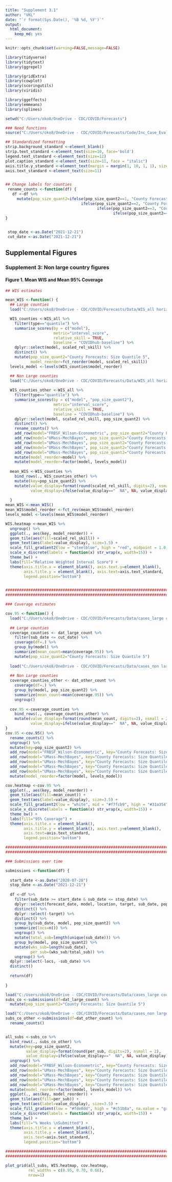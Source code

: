 ```yaml
---
title: "Supplement 3.1"
author: "VKL"
date: "`r format(Sys.Date(), '%B %d, %Y')`"
output:
  html_document:
    keep_md: yes
---
```


```r
knitr::opts_chunk$set(warning=FALSE,message=FALSE) 

library(tidyverse)
library(tidytext)
library(ggrepel)

library(gridExtra)
library(cowplot)
library(scoringutils)
library(viridis)

library(ggeffects)
library(emmeans)
library(splines)

setwd("C:/Users/oko8/OneDrive - CDC/COVID/Forecasts")

### Need functions
source("C:/Users/oko8/OneDrive - CDC/COVID/Forecasts/Code/Inc_Case_Eval_Manuscript/coverage.R") #coverage

## Standardized formatting
strip.background_standard <-element_blank()
strip.text_standard <-element_text(size=10, face='bold')
legend.text_standard <-element_text(size=12)
plot.caption_standard <-element_text(size=11, face = "italic")
axis.title.y_standard <-element_text(margin = margin(1, 10, 1, 1), size=12)
axis.text_standard <-element_text(size=11)


## Change labels for counties
 rename_counts <-function(df) {   
   df <-df %>%
     mutate(pop_size_quant2=ifelse(pop_size_quant2==1, "County Forecasts: Size Quantile 1",
                                 ifelse(pop_size_quant2==2, "County Forecasts: Size Quantile 2",
                                        ifelse(pop_size_quant2==3, "County Forecasts: Size Quantile 3", 
                                               ifelse(pop_size_quant2==4, "County Forecasts: Size Quantile 4", "County forecasts: Size Quantile 5")))))
}

 
 stop_date <-as.Date("2021-12-21")
 cut_date <-as.Date("2021-12-21")
```

## Supplemental Figures

### Supplement 3: Non large country figures

#### Figure 1. Mean WIS and Mean 95% Coverage

```r

## WIS estimates

mean_WIS <-function() {
  ## Large counties
  load("C:/Users/oko8/OneDrive - CDC/COVID/Forecasts/Data/WIS_all horizons_large counties.rdata")

  WIS_counties <-WIS_all %>%
    filter(type=="quantile") %>%
    summarise_scores(by = c("model"),
                     metric="interval_score",
                     relative_skill = TRUE,
                     baseline = "COVIDhub-baseline") %>%
    dplyr::select(model, scaled_rel_skill) %>%
    distinct() %>%
    mutate(pop_size_quant2="County Forecasts: Size Quantile 5",
           model_reorder=fct_reorder(model, scaled_rel_skill))
  levels_model <-levels(WIS_counties$model_reorder)

  ## Non Large counties
  load("C:/Users/oko8/OneDrive - CDC/COVID/Forecasts/Data/WIS_all horizons_non large counties_all subs.rdata")
  
  WIS_counties_other <-WIS_all %>%
    filter(type=="quantile") %>%
    summarise_scores(by = c("model", "pop_size_quant2"),
                     metric="interval_score",
                     relative_skill = TRUE,
                     baseline = "COVIDhub-baseline") %>%
    dplyr::select(model, scaled_rel_skill, pop_size_quant2) %>%
    distinct() %>%
    rename_counts() %>%
    add_row(model="FRBSF_Wilson-Econometric", pop_size_quant2="County Forecasts: Size Quantile 1") %>% #,
    add_row(model="UMass-MechBayes", pop_size_quant2="County Forecasts: Size Quantile 1") %>% #, 
    add_row(model="UMass-MechBayes", pop_size_quant2="County Forecasts: Size Quantile 2") %>% #, 
    add_row(model="UMass-MechBayes", pop_size_quant2="County Forecasts: Size Quantile 3") %>% #, 
    add_row(model="UMass-MechBayes", pop_size_quant2="County Forecasts: Size Quantile 4") %>% 
    mutate(model_reorder=model) %>%
    mutate(model_reorder=factor(model, levels_model)) 
  
  mean_WIS <-WIS_counties %>%
    bind_rows(., WIS_counties_other) %>%
    mutate(key=pop_size_quant2) %>%
    mutate(value_display=format(round(scaled_rel_skill, digits=2), nsmall = 2),
           value_display=ifelse(value_display=="  NA", NA, value_display)) 
  
  }
mean_WIS <-mean_WIS() 
mean_WIS$model_reorder <-fct_rev(mean_WIS$model_reorder)
levels_model <-levels(mean_WIS$model_reorder)

WIS.heatmap <-mean_WIS %>%
  ungroup() %>%
  ggplot(., aes(key, model_reorder)) +
  geom_tile(aes(fill=scaled_rel_skill)) +
  geom_text(aes(label=value_display), size=3.5) +
  scale_fill_gradient2(low = "steelblue", high = "red", midpoint = 1.0, na.value = "grey75") + 
  scale_x_discrete(labels = function(x) str_wrap(x, width=15)) +
  theme_bw() +
  labs(fill="Relative Weighted Interval Score") +
  theme(axis.title.x = element_blank(), axis.text.y=element_blank(),
        axis.title.y = element_blank(), axis.text=axis.text_standard,
        legend.position="bottom")


############################################################################
############################################################################

### Coverage estimates

cov.95 <-function() {
  load("C:/Users/oko8/OneDrive - CDC/COVID/Forecasts/Data/cases_large counties_forecasts_for analysis_2022-08-18.Rdata")
  
  ## Large counties
  coverage_counties <- dat_large_count %>%
    filter(sub_date <= cut_date) %>%
    coverage(df=.) %>%
    group_by(model) %>%
    summarize(mean_count=mean(coverage.95)) %>%
    mutate(pop_size_quant2="County Forecasts: Size Quantile 5")
  
  load("C:/Users/oko8/OneDrive - CDC/COVID/Forecasts/Data/cases_non large counties_forecasts_for analysis_2022-08-18.Rdata")
  
  ## Non Large counties
  coverage_counties_other <- dat_other_count %>%
    coverage(df=.) %>%
    group_by(model, pop_size_quant2) %>%
    summarize(mean_count=mean(coverage.95)) %>%
    ungroup() 
  
  cov.95 <-coverage_counties %>%
    bind_rows(., coverage_counties_other) %>%
    mutate(value_display=format(round(mean_count, digits=2), nsmall = 2),
           value_display=ifelse(value_display=="  NA", NA, value_display))
}
cov.95 <-cov.95() %>%
  rename_counts() %>%
  ungroup() %>%
  mutate(key=pop_size_quant2) %>%
  add_row(model="FRBSF_Wilson-Econometric", key="County Forecasts: Size Quantile 1") %>% #, 
  add_row(model="UMass-MechBayes", key="County Forecasts: Size Quantile 1") %>% #, 
  add_row(model="UMass-MechBayes", key="County Forecasts: Size Quantile 2") %>% #, 
  add_row(model="UMass-MechBayes", key="County Forecasts: Size Quantile 3") %>% #, 
  add_row(model="UMass-MechBayes", key="County Forecasts: Size Quantile 4") %>%
  mutate(model_reorder=factor(model, levels_model))

cov.heatmap <-cov.95 %>%
  ggplot(., aes(key, model_reorder)) +
  geom_tile(aes(fill=mean_count)) +
  geom_text(aes(label=value_display), size=3.5) +
  scale_fill_gradient2(low = "white", mid = "#f7fcb9", high = "#31a354", midpoint = 0.75, na.value = "grey75") +
  scale_x_discrete(labels = function(x) str_wrap(x, width=15)) +
  theme_bw() +
  labs(fill="95% Coverage") +
  theme(axis.title.x = element_blank(), 
        axis.title.y = element_blank(), axis.text.y=element_blank(),
        axis.text=axis.text_standard,
        legend.position="bottom")

############################################################################
############################################################################

### Submissions over time

submissions <-function(df) {
  
  start_date <-as.Date("2020-07-28")
  stop_date <-as.Date("2021-12-21")
  
  df <-df %>%
    filter(sub_date >= start_date & sub_date <= stop_date) %>% 
    dplyr::select(forecast_date, model, location, target, sub_date, pop_size_quant2) %>%
    distinct() %>%
    dplyr::select(-target) %>%
    distinct() %>%
    group_by(sub_date, model, pop_size_quant2) %>%
    summarize(locs=n()) %>%
    ungroup() %>%
    mutate(total_sub=length(unique(sub_date))) %>%
    group_by(model, pop_size_quant2) %>%
    mutate(wks_sub=length(sub_date),
           per_sub=(wks_sub/total_sub)) %>%
    ungroup() %>%
  dplyr::select(-locs, -sub_date) %>%
  distinct()
  
  return(df)
  
}

load("C:/Users/oko8/OneDrive - CDC/COVID/Forecasts/Data/cases_large counties_forecasts_for analysis_2022-08-18.Rdata")
subs_co <-submissions(df=dat_large_count) %>%
  mutate(pop_size_quant2="County Forecasts: Size Quantile 5")

load("C:/Users/oko8/OneDrive - CDC/COVID/Forecasts/Data/cases_non large counties_forecasts_for analysis_2022-08-18.Rdata")
subs_co_other <-submissions(df=dat_other_count) %>%
  rename_counts()


all_subs <-subs_co %>%
  bind_rows(., subs_co_other) %>%
  mutate(key=pop_size_quant2,
         value_display=format(round(per_sub, digits=2), nsmall = 2),
         value_display=ifelse(value_display=="  NA", NA, value_display)) %>%
  ungroup() %>%
  add_row(model="FRBSF_Wilson-Econometric", key="County Forecasts: Size Quantile 1") %>%  
  add_row(model="UMass-MechBayes", key="County Forecasts: Size Quantile 1") %>% 
  add_row(model="UMass-MechBayes", key="County Forecasts: Size Quantile 2") %>% 
  add_row(model="UMass-MechBayes", key="County Forecasts: Size Quantile 3") %>% 
  add_row(model="UMass-MechBayes", key="County Forecasts: Size Quantile 4") %>%
  mutate(model_reorder=factor(model, levels_model)) %>%
  ggplot(., aes(key, model_reorder)) +
  geom_tile(aes(fill=per_sub)) +
  geom_text(aes(label=value_display), size=3.5) +
  scale_fill_gradient(low = "#fde0dd", high = "#c51b8a", na.value = "grey75") + 
  scale_x_discrete(labels = function(x) str_wrap(x, width=15)) +
  theme_bw() +
  labs(fill="% Weeks \nSubmitted") +
  theme(axis.title.x = element_blank(),   
        axis.title.y = element_blank(), 
        axis.text=axis.text_standard,
        legend.position="bottom")

############################################################################
############################################################################

plot_grid(all_subs, WIS.heatmap, cov.heatmap,
          rel_widths = c(0.95, 0.70, 0.66),
          nrow=1) 

```

